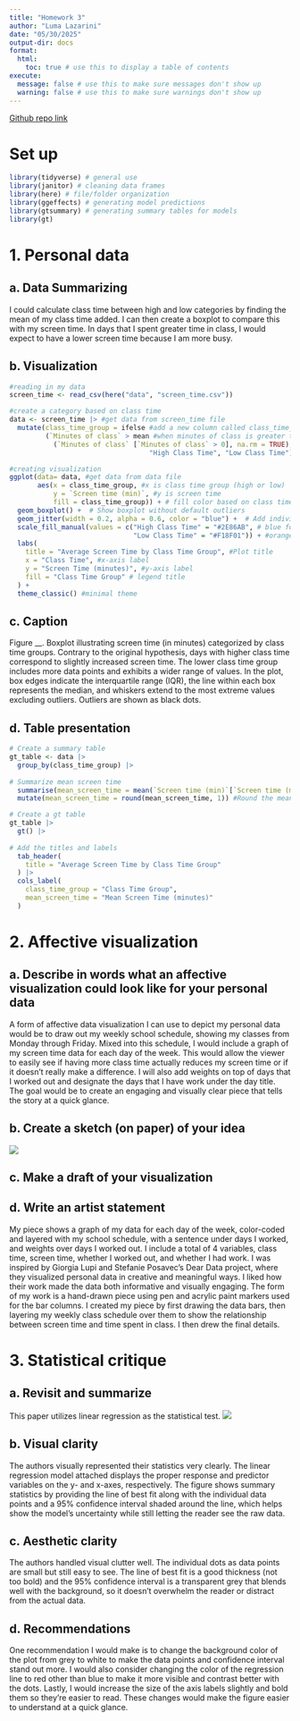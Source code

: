 ```yaml
---
title: "Homework 3"
author: "Luma Lazarini"
date: "05/30/2025"
output-dir: docs
format:
  html:
    toc: true # use this to display a table of contents
execute:
  message: false # use this to make sure messages don't show up
  warning: false # use this to make sure warnings don't show up
---
```


[Github repo link](https://github.com/lumalazarini/ENVS-193DS_homework-03)

# Set up

```r
library(tidyverse) # general use
library(janitor) # cleaning data frames
library(here) # file/folder organization
library(ggeffects) # generating model predictions
library(gtsummary) # generating summary tables for models
library(gt)

```

# 1. Personal data

## a. Data Summarizing

I could calculate class time between high and low categories by finding the mean of my class time added. I can then create a boxplot to compare this with my screen time. In days that I spent greater time in class, I would expect to have a lower screen time because I am more busy.

## b. Visualization

```r
#reading in my data
screen_time <- read_csv(here("data", "screen_time.csv"))
```

```r
#create a category based on class time
data <- screen_time |> #get data from screen_time file
  mutate(class_time_group = ifelse #add a new column called class_time_group
         (`Minutes of class` > mean #when minutes of class is greater than the mean, classify as high class time
           (`Minutes of class` [`Minutes of class` > 0], na.rm = TRUE), #exclude zeros and NA's
                                   "High Class Time", "Low Class Time")) #if condition if true, label as high class time. If false, label as low class time
```

```r
#creating visualization
ggplot(data= data, #get data from data file
       aes(x = class_time_group, #x is class time group (high or low)
           y = `Screen time (min)`, #y is screen time
           fill = class_time_group)) + # fill color based on class time group
  geom_boxplot() +  # Show boxplot without default outliers
  geom_jitter(width = 0.2, alpha = 0.6, color = "blue") +  # Add individual points
  scale_fill_manual(values = c("High Class Time" = "#2E86AB", # blue for high class time
                               "Low Class Time" = "#F18F01")) + #orange for low class time 
  labs(
    title = "Average Screen Time by Class Time Group", #Plot title
    x = "Class Time", #x-axis label
    y = "Screen Time (minutes)", #y-axis label
    fill = "Class Time Group" # legend title
  ) +
  theme_classic() #minimal theme

```

## c. Caption

Figure \_\_. Boxplot illustrating screen time (in minutes) categorized by class time groups. Contrary to the original hypothesis, days with higher class time correspond to slightly increased screen time. The lower class time group includes more data points and exhibits a wider range of values. In the plot, box edges indicate the interquartile range (IQR), the line within each box represents the median, and whiskers extend to the most extreme values excluding outliers. Outliers are shown as black dots.

## d. Table presentation

```r
# Create a summary table
gt_table <- data |> 
  group_by(class_time_group) |> 
  
# Summarize mean screen time
  summarise(mean_screen_time = mean(`Screen time (min)`[`Screen time (min)` > 0], na.rm = TRUE)) |> #Calculate the mean screen time for each group 
  mutate(mean_screen_time = round(mean_screen_time, 1)) #Round the mean values to one decimal place

# Create a gt table
gt_table |> 
  gt() |> 
  
# Add the titles and labels
  tab_header(
    title = "Average Screen Time by Class Time Group"
  ) |> 
  cols_label(
    class_time_group = "Class Time Group",
    mean_screen_time = "Mean Screen Time (minutes)"
  )
```

# 2. Affective visualization

## a. Describe in words what an affective visualization could look like for your personal data

A form of affective data visualization I can use to depict my personal data would be to draw out my weekly school schedule, showing my classes from Monday through Friday. Mixed into this schedule, I would include a graph of my screen time data for each day of the week. This would allow the viewer to easily see if having more class time actually reduces my screen time or if it doesn't really make a difference. I will also add weights on top of days that I worked out and designate the days that I have work under the day title. The goal would be to create an engaging and visually clear piece that tells the story at a quick glance.

## b. Create a sketch (on paper) of your idea

![](images/IMG_7075.jpeg)

## c. Make a draft of your visualization

## ![]()d. Write an artist statement

My piece shows a graph of my data for each day of the week, color-coded and layered with my school schedule, with a sentence under days I worked, and weights over days I worked out. I include a total of 4 variables, class time, screen time, whether I worked out, and whether I had work. I was inspired by Giorgia Lupi and Stefanie Posavec's Dear Data project, where they visualized personal data in creative and meaningful ways. I liked how their work made the data both informative and visually engaging. The form of my work is a hand-drawn piece using pen and acrylic paint markers used for the bar columns. I created my piece by first drawing the data bars, then layering my weekly class schedule over them to show the relationship between screen time and time spent in class. I then drew the final details.

# 3. Statistical critique

## a. Revisit and summarize

This paper utilizes linear regression as the statistical test. ![](images/screenshot-6.58.15 copy.png)

## b. Visual clarity

The authors visually represented their statistics very clearly. The linear regression model attached displays the proper response and predictor variables on the y- and x-axes, respectively. The figure shows summary statistics by providing the line of best fit along with the individual data points and a 95% confidence interval shaded around the line, which helps show the model’s uncertainty while still letting the reader see the raw data.

## c. Aesthetic clarity

The authors handled visual clutter well. The individual dots as data points are small but still easy to see. The line of best fit is a good thickness (not too bold) and the 95% confidence interval is a transparent grey that blends well with the background, so it doesn’t overwhelm the reader or distract from the actual data.

## d. Recommendations

One recommendation I would make is to change the background color of the plot from grey to white to make the data points and confidence interval stand out more. I would also consider changing the color of the regression line to red other than blue to make it more visible and contrast better with the dots. Lastly, I would increase the size of the axis labels slightly and bold them so they're easier to read. These changes would make the figure easier to understand at a quick glance.

